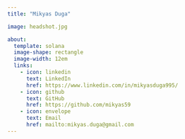 ```yaml
---
title: "Mikyas Duga"

image: headshot.jpg

about: 
  template: solana
  image-shape: rectangle
  image-width: 12em
  links:
    - icon: linkedin
      text: LinkedIn
      href: https://www.linkedin.com/in/mikyasduga995/
    - icon: github
      text: GitHub
      href: https://github.com/mikyas59
    - icon: envelope
      text: Email
      href: mailto:mikyas.duga@gmail.com
---
```

